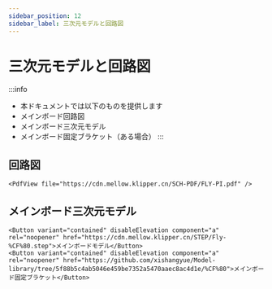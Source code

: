 ```yaml
---
sidebar_position: 12
sidebar_label: 三次元モデルと回路図
---
```


# 三次元モデルと回路図


:::info
* 本ドキュメントでは以下のものを提供します
* メインボード回路図
* メインボード三次元モデル
* メインボード固定ブラケット（ある場合）
:::

## 回路図

    <PdfView file="https://cdn.mellow.klipper.cn/SCH-PDF/FLY-PI.pdf" />


## メインボード三次元モデル

    <Button variant="contained" disableElevation component="a" rel="noopener" href="https://cdn.mellow.klipper.cn/STEP/Fly-%CF%80.step">メインボードモデル</Button>
    <Button variant="contained" disableElevation component="a" rel="noopener" href="https://github.com/xishangyue/Model-library/tree/5f88b5c4ab5046e459be7352a5470aaec8ac4d1e/%CF%80">メインボード固定ブラケット</Button>
